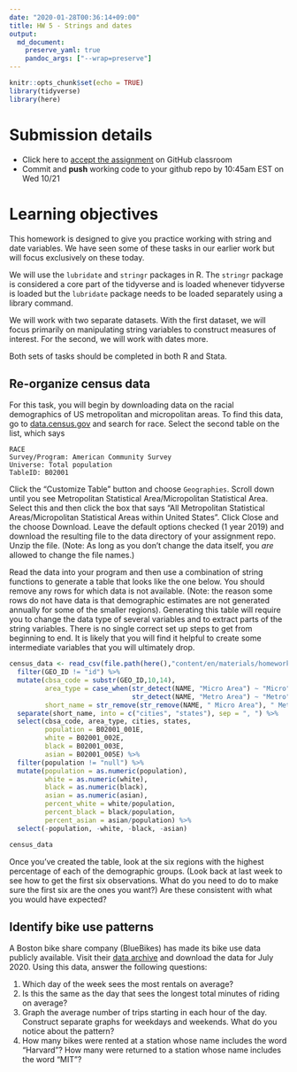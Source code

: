 ```yaml
---
date: "2020-01-28T00:36:14+09:00"
title: HW 5 - Strings and dates
output: 
  md_document:
    preserve_yaml: true
    pandoc_args: ["--wrap=preserve"]
---
```


```r
knitr::opts_chunk$set(echo = TRUE)
library(tidyverse)
library(here)

```

# Submission details

- Click here to [accept the assignment](https://classroom.github.com/a/hvTcQDmh) on GitHub classroom
- Commit and **push** working code to your github repo by 10:45am EST on Wed 10/21

# Learning objectives

This homework is designed to give you practice working with string and date variables. We have seen some of these tasks in our earlier work but will focus exclusively on these today.

We will use the `lubridate` and `stringr` packages in R. The `stringr` package is considered a core part of the tidyverse and is loaded whenever tidyverse is loaded but the `lubridate` package needs to be loaded separately using a library command.

We will work with two separate datasets. With the first dataset, we will focus primarily on manipulating string variables to construct measures of interest. For the second, we will work with dates more.

Both sets of tasks should be completed in both R and Stata.

## Re-organize census data

For this task, you will begin by downloading data on the racial demographics of US metropolitan and micropolitan areas. To find this data, go to [data.census.gov](https://data.census.gov/cedsci/) and search for race. Select the second table on the list, which says
```
RACE
Survey/Program: American Community Survey
Universe: Total population
TableID: B02001
```

Click the "Customize Table" button and choose `Geographies`. Scroll down until you see Metropolitan Statistical Area/Micropolitan Statistical Area. Select this and then click the box that says "All Metropolitan Statistical Areas/Micropolitan Statistical Areas within United States". Click Close and the choose Download. Leave the default options checked (1 year 2019) and download the resulting file to the data directory of your assignment repo. Unzip the file. (Note: As long as you don't change the data itself, you *are* allowed to change the file names.)

Read the data into your program and then use a combination of string functions to generate a table that looks like the one below. You should remove any rows for which data is not available. (Note: the reason some rows do not have data is that demographic estimates are not generated annually for some of the smaller regions). Generating this table will require you to change the data type of several variables and to extract parts of the string variables. There is no single correct set up steps to get from beginning to end. It is likely that you will find it helpful to create some intermediate variables that you will ultimately drop.

```r
census_data <- read_csv(file.path(here(),"content/en/materials/homework/hw5/data/ACSDT1Y2019.B02001_data_with_overlays_2020-10-09T060941.csv")) %>% 
  filter(GEO_ID != "id") %>% 
  mutate(cbsa_code = substr(GEO_ID,10,14),
         area_type = case_when(str_detect(NAME, "Micro Area") ~ "Micro",
                               str_detect(NAME, "Metro Area") ~ "Metro"),
         short_name = str_remove(str_remove(NAME, " Micro Area"), " Metro Area")) %>% 
  separate(short_name, into = c("cities", "states"), sep = ", ") %>% 
  select(cbsa_code, area_type, cities, states, 
         population = B02001_001E,
         white = B02001_002E,
         black = B02001_003E,
         asian = B02001_005E) %>% 
  filter(population != "null") %>% 
  mutate(population = as.numeric(population),
         white = as.numeric(white),
         black = as.numeric(black),
         asian = as.numeric(asian),
         percent_white = white/population,
         percent_black = black/population,
         percent_asian = asian/population) %>% 
  select(-population, -white, -black, -asian)

census_data

```

Once you've created the table, look at the six regions with the highest percentage of each of the demographic groups. (Look back at last week to see how to get the first six observations. What do you need to do to make sure the first six are the ones you want?) Are these consistent with what you would have expected? 

## Identify bike use patterns

A Boston bike share company (BlueBikes) has made its bike use data publicly available. Visit their [data archive](https://s3.amazonaws.com/hubway-data/index.html) and download the data for July 2020. Using this data, answer the following questions:

1. Which day of the week sees the most rentals on average?
2. Is this the same as the day that sees the longest total minutes of riding on average?
3. Graph the average number of trips starting in each hour of the day. Construct separate graphs for weekdays and weekends. What do you notice about the pattern?
4. How many bikes were rented at a station whose name includes the word "Harvard"? How many were returned to a station whose name includes the word "MIT"?